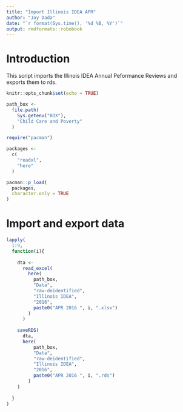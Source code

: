 ```yaml
---
title: "Import Illinois IDEA APR"
author: "Joy Dada"
date: "`r format(Sys.time(), '%d %B, %Y')`"
output: rmdformats::robobook
---
```


# Introduction

This script imports the Illinois IDEA Annual Peformance Reviews and exports them to rds.

```r
knitr::opts_chunk$set(echo = TRUE)

path_box <- 
  file.path(
    Sys.getenv("BOX"),
    "Child Care and Poverty"
  )

require("pacman")

packages <-
  c(
    "readxl",
    "here"
  )

pacman::p_load(
  packages,
  character.only = TRUE
)
```


# Import and export data

```r
lapply(
  1:9,
  function(i){
    
    dta <-
      read_excel(
        here(
          path_box,
          "Data",
          "raw-deidentified",
          "Illinois IDEA",
          "2016",
          paste0("APR 2016 ", i, ".xlsx")
        )
      )
    
    saveRDS(
      dta,
      here(
          path_box,
          "Data",
          "raw-deidentified",
          "Illinois IDEA",
          "2016",
          paste0("APR 2016 ", i, ".rds")
        )
    )
    
  }
)
```

